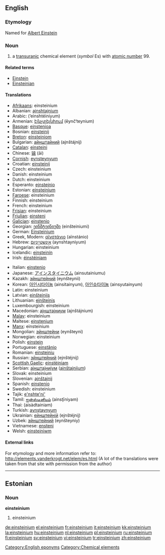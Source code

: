{{see|Einsteinium}}
==English==
{{elements|Es|californium|Cf|fermium|Fm}}
===Etymology===
Named for [[w:Albert Einstein|Albert Einstein]] [[Category:English eponyms]]

=== Noun ===
{{en-noun|-}}
{{wikipedia}}

# a [[transuranic]] chemical element (''symbol'' Es) with [[atomic number]] 99.

====Related terms====
*[[w:Albert Einstein|Einstein]]
*[[Einsteinian]]

==== Translations ====
{{top}}
*[[Afrikaans]]: einsteinium
*Albanian: [[ajnshtajnium]]
*Arabic: {{ARchar|[[اينشتنيوم]]}} (’einshtéiniyum) {{m}}
*Armenian: [[էյնչտեյնիում]] (ēynč‘teynium)
*[[Basque]]: [[einstenioa]]
*Bosnian: [[einsteinij]]
*[[Breton]]: [[einsteiniom]]
*Bulgarian: [[айнштайний]] (ajnštájnij)
*[[Catalan]]: [[einsteini]]
*Chinese: [[锿]] (āi)
*[[Cornish]]: [[eynsteynyum]]
*Croatian: [[einsteinij]]
*Czech: einsteinium
*Danish: einsteinium
*Dutch: einsteinium {{n}}
*Esperanto: [[ejnstejnio]]
*Estonian: [[#Estonian|einsteinium]]
*[[Faroese]]: einsteinium
*Finnish: einsteinium
*French: einsteinium {{m}}
*[[Frisian]]: einsteinium
*[[Friulian]]: [[einsteni]]
*[[Galician]]: [[einstenio]]
*Georgian: [[ეინშტეინიუმი]] (einšteiniumi)
*German: [[Einsteinium]] {{n}}
*Greek, Modern: [[αϊνστάνιο]] (aïnstánio) {{n}}
*Hebrew: [[אינשטייניום]] (aynshtayniyum)
*Hungarian: einsteinium
*Icelandic: [[einsteinín]]
*Irish: [[éinstéiniam]]
{{mid}}
*Italian: [[einstenio]] {{m}}
*Japanese: [[アインスタイニウム]] (ainsutainiumu)
*Kazakh: [[эйнштейний]] (eynšteynii)
*Korean: [[아인시타이늄]] (ainsitainyum), [[아인슈타이늄]] (ainsyutainyum)
*Latin: einsteinium
*Latvian: [[einšteinijs]]
*Lithuanian: [[einšteinis]]
*Luxembourgish: einsteinium
*Macedonian: [[аjнштаjниум]] (ajnštájnium)
*[[Malay]]: einsteinium
*Maltese: [[ejnstenjum]]
*[[Manx]]: einsteinium
*Mongolian: [[эйнштейни]] (eynšteyni)
*Norwegian: einsteinium
*Polish: [[einstein]] {{m}}
*Portuguese: [[einstânio]] {{m}}
*Romanian: [[einsteiniu]] {{n}}
*Russian: [[эйнштейний]] (ejnštéjnij) {{m}}
*[[Scottish Gaelic]]: [[einstèiniam]]
*Serbian: [[аjнштаjниjум]] ([[ajnštajnijum]]) {{m}}
*Slovak: einsteinium
*Slovenian: [[ajnštajnij]]
*Spanish: [[einstenio]] {{m}}
*Swedish: einsteinium
*Tajik: [[e'nshte'ni']]
*Tamil: [[ஐன்ஸ்டீனியம்]] (ainsţīniyam)
*Thai: {{THchar|[[ไอน์สไตเนียม]]}} (aisàdtainiam)
*Turkish: [[aynştaynyum]]
*Ukrainian: [[ейнштейнiй]] (ejnštéjnij) {{m}}
*Uzbek: [[эйнштейний]] (eynšteyniy)
*Vietnamese: [[ensteni]]
*Welsh: [[einsteiniwm]]
{{bottom}}

====External links====
For etymology and more information refer to:
http://elements.vanderkrogt.net/elem/es.html
(A lot of the translations were taken from that site with permission from the author)

[[Category:Chemical elements]]

----
==Estonian==
===Noun===
'''einsteinium'''
#einsteinium {{et-chemical element}}

[[de:einsteinium]]
[[el:einsteinium]]
[[fr:einsteinium]]
[[it:einsteinium]]
[[kk:einsteinium]]
[[la:einsteinium]]
[[hu:einsteinium]]
[[nl:einsteinium]]
[[pl:einsteinium]]
[[ru:einsteinium]]
[[fi:einsteinium]]
[[sv:einsteinium]]
[[vi:einsteinium]]
[[tr:einsteinium]]
[[zh:einsteinium]]